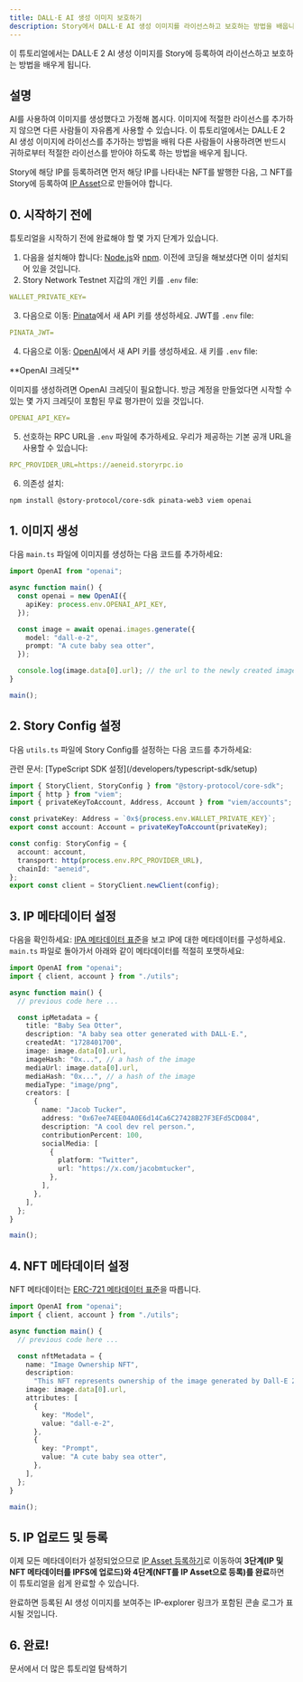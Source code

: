 ```yaml
---
title: DALL·E AI 생성 이미지 보호하기
description: Story에서 DALL·E AI 생성 이미지를 라이선스하고 보호하는 방법을 배웁니다.
---
```


이 튜토리얼에서는 DALL·E 2 AI 생성 이미지를 Story에 등록하여 라이선스하고 보호하는 방법을 배우게 됩니다.

## 설명

AI를 사용하여 이미지를 생성했다고 가정해 봅시다. 이미지에 적절한 라이선스를 추가하지 않으면 다른 사람들이 자유롭게 사용할 수 있습니다. 이 튜토리얼에서는 DALL·E 2 AI 생성 이미지에 라이선스를 추가하는 방법을 배워 다른 사람들이 사용하려면 반드시 귀하로부터 적절한 라이선스를 받아야 하도록 하는 방법을 배우게 됩니다.

Story에 해당 IP를 등록하려면 먼저 해당 IP를 나타내는 NFT를 발행한 다음, 그 NFT를 Story에 등록하여 [IP Asset](/concepts/ip-asset)으로 만들어야 합니다.

## 0. 시작하기 전에

튜토리얼을 시작하기 전에 완료해야 할 몇 가지 단계가 있습니다.

1. 다음을 설치해야 합니다: [Node.js](https://nodejs.org/en/download)와 [npm](https://docs.npmjs.com/downloading-and-installing-node-js-and-npm). 이전에 코딩을 해보셨다면 이미 설치되어 있을 것입니다.
2. Story Network Testnet 지갑의 개인 키를 `.env` file:

```yaml .env
WALLET_PRIVATE_KEY=
```

3. 다음으로 이동: [Pinata](https://pinata.cloud/)에서 새 API 키를 생성하세요. JWT를 `.env` file:

```yaml .env
PINATA_JWT=
```

4. 다음으로 이동: [OpenAI](https://platform.openai.com/settings/organization/api-keys)에서 새 API 키를 생성하세요. 새 키를 `.env` file:

<Warning>
  **OpenAI 크레딧**

  이미지를 생성하려면 OpenAI 크레딧이 필요합니다. 방금 계정을 만들었다면 시작할 수 있는 몇 가지 크레딧이 포함된 무료 평가판이 있을 것입니다.
</Warning>

```yaml .env
OPENAI_API_KEY=
```

5. 선호하는 RPC URL을 `.env` 파일에 추가하세요. 우리가 제공하는 기본 공개 URL을 사용할 수 있습니다:

```yaml .env
RPC_PROVIDER_URL=https://aeneid.storyrpc.io
```

6. 의존성 설치:

```bash Terminal
npm install @story-protocol/core-sdk pinata-web3 viem openai
```

## 1. 이미지 생성

다음 `main.ts` 파일에 이미지를 생성하는 다음 코드를 추가하세요:

```typescript main.ts
import OpenAI from "openai";

async function main() {
  const openai = new OpenAI({
    apiKey: process.env.OPENAI_API_KEY,
  });

  const image = await openai.images.generate({
    model: "dall-e-2",
    prompt: "A cute baby sea otter",
  });

  console.log(image.data[0].url); // the url to the newly created image
}

main();
```

## 2. Story Config 설정

다음 `utils.ts` 파일에 Story Config를 설정하는 다음 코드를 추가하세요:

<Info>
  관련 문서: [TypeScript SDK 설정](/developers/typescript-sdk/setup)
</Info>

```typescript utils.ts
import { StoryClient, StoryConfig } from "@story-protocol/core-sdk";
import { http } from "viem";
import { privateKeyToAccount, Address, Account } from "viem/accounts";

const privateKey: Address = `0x${process.env.WALLET_PRIVATE_KEY}`;
export const account: Account = privateKeyToAccount(privateKey);

const config: StoryConfig = {
  account: account,
  transport: http(process.env.RPC_PROVIDER_URL),
  chainId: "aeneid",
};
export const client = StoryClient.newClient(config);
```

## 3. IP 메타데이터 설정

다음을 확인하세요: [IPA 메타데이터 표준](/concepts/ip-asset/ipa-metadata-standard)을 보고 IP에 대한 메타데이터를 구성하세요. `main.ts` 파일로 돌아가서 아래와 같이 메타데이터를 적절히 포맷하세요:

```typescript main.ts
import OpenAI from "openai";
import { client, account } from "./utils";

async function main() {
  // previous code here ...

  const ipMetadata = {
    title: "Baby Sea Otter",
    description: "A baby sea otter generated with DALL·E.",
    createdAt: "1728401700",
    image: image.data[0].url,
    imageHash: "0x...", // a hash of the image
    mediaUrl: image.data[0].url,
    mediaHash: "0x...", // a hash of the image
    mediaType: "image/png",
    creators: [
      {
        name: "Jacob Tucker",
        address: "0x67ee74EE04A0E6d14Ca6C27428B27F3EFd5CD084",
        description: "A cool dev rel person.",
        contributionPercent: 100,
        socialMedia: [
          {
            platform: "Twitter",
            url: "https://x.com/jacobmtucker",
          },
        ],
      },
    ],
  };
}

main();
```

## 4. NFT 메타데이터 설정

NFT 메타데이터는 [ERC-721 메타데이터 표준](https://eips.ethereum.org/EIPS/eip-721)을 따릅니다.

```typescript main.ts
import OpenAI from "openai";
import { client, account } from "./utils";

async function main() {
  // previous code here ...

  const nftMetadata = {
    name: "Image Ownership NFT",
    description:
      "This NFT represents ownership of the image generated by Dall-E 2",
    image: image.data[0].url,
    attributes: [
      {
        key: "Model",
        value: "dall-e-2",
      },
      {
        key: "Prompt",
        value: "A cute baby sea otter",
      },
    ],
  };
}

main();
```

## 5. IP 업로드 및 등록

이제 모든 메타데이터가 설정되었으므로 [IP Asset 등록하기](/developers/typescript-sdk/register-ip-asset#3-%5Boptional%5D-upload-your-ip-and-nft-metadata-to-ipfs)로 이동하여 **3단계(IP 및 NFT 메타데이터를 IPFS에 업로드)와 4단계(NFT를 IP Asset으로 등록)를 완료**하면 이 튜토리얼을 쉽게 완료할 수 있습니다.

완료하면 등록된 AI 생성 이미지를 보여주는 IP-explorer 링크가 포함된 콘솔 로그가 표시될 것입니다.

## 6. 완료!

<CardGroup cols={1}>
  <Card title="더 알아보기" href="/developers/tutorials" icon="book-open">
    문서에서 더 많은 튜토리얼 탐색하기
  </Card>
</CardGroup>
